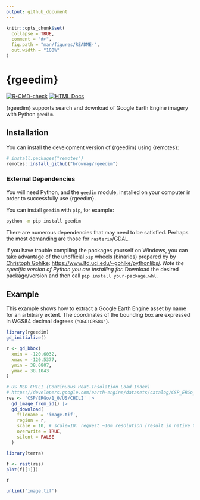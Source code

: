 ```yaml
---
output: github_document
---
```


<!-- README.md is generated from README.Rmd. Please edit that file -->

```r
knitr::opts_chunk$set(
  collapse = TRUE,
  comment = "#>",
  fig.path = "man/figures/README-",
  out.width = "100%"
)
```

# {rgeedim}

<!-- badges: start -->
[![R-CMD-check](https://github.com/brownag/rgeedim/workflows/R-CMD-check/badge.svg)](https://github.com/brownag/rgeedim/actions)
[![HTML Docs](https://camo.githubusercontent.com/f7ba98e46ecd14313e0e8a05bec3f92ca125b8f36302a5b1679d4a949bccbe31/68747470733a2f2f696d672e736869656c64732e696f2f62616467652f646f63732d48544d4c2d696e666f726d6174696f6e616c)](https://humus.rocks/rgeedim/)
<!-- [![codecov](https://codecov.io/gh/brownag/rgeedim/branch/main/graph/badge.svg?token=BYBKW7PKC3)](https://codecov.io/gh/brownag/rgeedim/) -->
<!-- badges: end -->

{rgeedim} supports search and download of Google Earth Engine imagery with Python `geedim`.

## Installation

You can install the development version of {rgeedim} using {remotes}:

``` r
# install.packages("remotes")
remotes::install_github("brownag/rgeedim")
```

### External Dependencies

You will need Python, and the `geedim` module, installed on your computer in order to successfully use {rgeedim}.

You can install `geedim` with `pip`, for example:

```sh
python -m pip install geedim
```

There are numerous dependencies that may need to be satisfied. Perhaps the most demanding are those for `rasterio`/GDAL. 

If you have trouble compiling the packages yourself on Windows, you can take advantage of the unofficial `pip` wheels (binaries) prepared by by [Christoph Gohlke](https://www.cgohlke.com/): <https://www.lfd.uci.edu/~gohlke/pythonlibs/>. _Note the specific version of Python you are installing for._ Download the desired package/version and then call `pip install your-package.whl`.

## Example

This example shows how to extract a Google Earth Engine asset by name for an arbitrary extent. The coordinates of the bounding box are expressed in WGS84 decimal degrees (`"OGC:CRS84"`).

```r
library(rgeedim)
gd_initialize()

r <- gd_bbox(
  xmin = -120.6032,
  xmax = -120.5377,
  ymin = 38.0807,
  ymax = 38.1043
)

# US NED CHILI (Continuous Heat-Insolation Load Index)
# https://developers.google.com/earth-engine/datasets/catalog/CSP_ERGo_1_0_US_CHILI
res <- 'CSP/ERGo/1_0/US/CHILI' |>
  gd_image_from_id() |>
  gd_download(
    filename = 'image.tif',
    region = r,
    scale = 10, # scale=10: request ~10m resolution (result in native CRS)
    overwrite = TRUE,
    silent = FALSE
  )
```

```r
library(terra)

f <- rast(res)
plot(f[[1]])

f
```

```r
unlink('image.tif')
```
